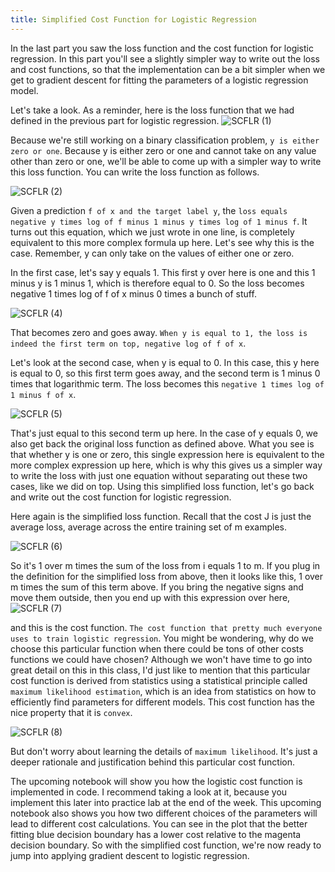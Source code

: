 ```yaml
---
title: Simplified Cost Function for Logistic Regression
---
```



In the last part you saw the loss function and the cost function for logistic regression. In this part you'll see a slightly simpler way to write out the loss and cost functions, so that the implementation can be a bit simpler when we get to gradient descent for fitting the parameters of a logistic regression model.

Let's take a look. As a reminder, here is the loss function that we had defined in the previous part for logistic regression.
![SCFLR (1)](/SL/CFLR/SCFLR%20(1).png)

Because we're still working on a binary classification problem, `y is either zero or one`. Because y is either zero or one and cannot take on any value other than zero or one, we'll be able to come up with a simpler way to write this loss function. You can write the loss function as follows.

![SCFLR (2)](/SL/CFLR/SCFLR%20(2).png)

Given a prediction `f of x and the target label y`, the `loss equals negative y times log of f minus 1 minus y times log of 1 minus f`. It turns out this equation, which we just wrote in one line, is completely equivalent to this more complex formula up here. Let's see why this is the case. Remember, y can only take on the values of either one or zero.

In the first case, let's say y equals 1. This first y over here is one and this 1 minus y is 1 minus 1, which is therefore equal to 0. So the loss becomes negative 1 times log of f of x minus 0 times a bunch of stuff.

![SCFLR (4)](/SL/CFLR/SCFLR%20(4).png)

That becomes zero and goes away. `When y is equal to 1, the loss is indeed the first term on top, negative log of f of x`.

Let's look at the second case, when y is equal to 0. In this case, this y here is equal to 0, so this first term goes away, and the second term is 1 minus 0 times that logarithmic term. The loss becomes this `negative 1 times log of 1 minus f of x`.

![SCFLR (5)](/SL/CFLR/SCFLR%20(5).png)

That's just equal to this second term up here. In the case of y equals 0, we also get back the original loss function as defined above. What you see is that whether y is one or zero, this single expression here is equivalent to the more complex expression up here, which is why this gives us a simpler way to write the loss with just one equation without separating out these two cases, like we did on top. Using this simplified loss function, let's go back and write out the cost function for logistic regression.

Here again is the simplified loss function. Recall that the cost J is just the average loss, average across the entire training set of m examples.

![SCFLR (6)](/SL/CFLR/SCFLR%20(6).png)

So it's 1 over m times the sum of the loss from i equals 1 to m. If you plug in the definition for the simplified loss from above, then it looks like this, 1 over m times the sum of this term above. If you bring the negative signs and move them outside, then you end up with this expression over here,
![SCFLR (7)](/SL/CFLR/SCFLR%20(7).png)

and this is the cost function. `The cost function that pretty much everyone uses to train logistic regression`. You might be wondering, why do we choose this particular function when there could be tons of other costs functions we could have chosen? Although we won't have time to go into great detail on this in this class, I'd just like to mention that this particular cost function is derived from statistics using a statistical principle called `maximum likelihood estimation`, which is an idea from statistics on how to efficiently find parameters for different models. This cost function has the nice property that it is `convex`.

![SCFLR (8)](/SL/CFLR/SCFLR%20(8).png)

But don't worry about learning the details of `maximum likelihood`. It's just a deeper rationale and justification behind this particular cost function.


The upcoming notebook will show you how the logistic cost function is implemented in code. I recommend taking a look at it, because you implement this later into practice lab at the end of the week. This upcoming notebook also shows you how two different choices of the parameters will lead to different cost calculations. You can see in the plot that the better fitting blue decision boundary has a lower cost relative to the magenta decision boundary. So with the simplified cost function, we're now ready to jump into applying gradient descent to logistic regression.

